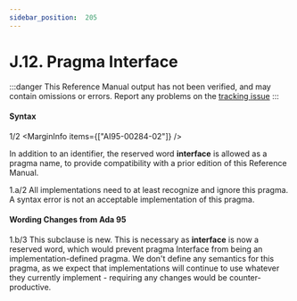 ```yaml
---
sidebar_position:  205
---
```


# J.12. Pragma Interface

:::danger
This Reference Manual output has not been verified,
and may contain omissions or errors.
Report any problems on the [tracking issue](https://github.com/ada-lang-io/ada-lang-io/issues/20)
:::



#### Syntax

<MarginText>1/2</MarginText>
<MarginInfo items={["AI95-00284-02"]} />
<p class="Indented2">In addition to an identifier, the reserved word <b>interface</b> is allowed as a pragma name, to provide compatibility with a prior edition of this Reference Manual. <br /></p>

<AnnotatedOnly>
<MarginText>1.a/2</MarginText>
<MarginInfo items={["AI95-00284-02"]} />
<Admonition type="aarm" aarm="implementation-note">
<b></b>All implementations need to at least recognize and ignore this pragma. A syntax error is not an acceptable implementation of this pragma. <br />
</Admonition>
</AnnotatedOnly>

<AnnotatedOnly>

#### Wording Changes from Ada 95

</AnnotatedOnly>
<AnnotatedOnly>
<MarginText>1.b/3</MarginText>
<MarginInfo items={["AI95-00326-01", "AI05-0299-1"]} />
<Admonition type="aarm" aarm="note">
This subclause is new. This is necessary as <b>interface</b> is now a reserved word, which would prevent pragma Interface from being an implementation-defined pragma. We don't define any semantics for this pragma, as we expect that implementations will continue to use whatever they currently implement - requiring any changes would be counter-productive. <br />
</Admonition>
</AnnotatedOnly>

